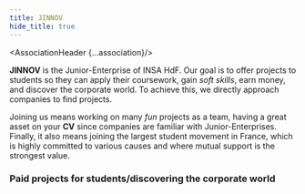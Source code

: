 ```yaml
---
title: JINNOV
hide_title: true
---
```





<AssociationHeader {...association}/>

**JINNOV** is the Junior-Enterprise of INSA HdF. Our goal is to offer projects to students so they can apply their coursework, gain *soft skills*, earn money, and discover the corporate world. To achieve this, we directly approach companies to find projects.

Joining us means working on many *fun* projects as a team, having a great asset on your **CV** since companies are familiar with Junior-Enterprises. Finally, it also means joining the largest student movement in France, which is highly committed to various causes and where mutual support is the strongest value.

### Paid projects for students/discovering the corporate world